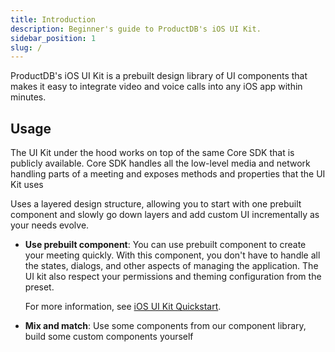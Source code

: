 ```yaml
---
title: Introduction
description: Beginner's guide to ProductDB's iOS UI Kit.
sidebar_position: 1
slug: /
---
```


ProductDB's iOS UI Kit is a prebuilt design library of UI components that makes it easy to integrate video and voice calls into any iOS app within minutes.

## Usage

The UI Kit under the hood works on top of the same Core SDK that is publicly available. Core SDK handles all the low-level media and network handling parts
of a meeting and exposes methods and properties that the UI Kit uses

Uses a layered design structure, allowing you to start with one prebuilt component and slowly go down layers and add custom UI incrementally as your needs evolve.

- **Use prebuilt component**: You can use prebuilt component to
  create your meeting quickly. With this component, you don't have to handle all
  the states, dialogs, and other aspects of managing the application. The UI kit
  also respect your permissions and theming configuration from the preset.

  For more information, see [iOS UI Kit Quickstart](/ios/quickstart).

- **Mix and match**: Use some components from our component library, build some custom components yourself

<head>
  <title>iOS Introduction</title>
</head>

